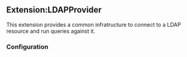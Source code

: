 == Extension:LDAPProvider ==

This extension provides a common infratructure to connect to a LDAP resource
and run queries against it.

=== Configuration ===
